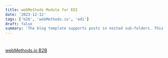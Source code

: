 ```yaml
---
title: webMethods Module for EDI
date: '2023-12-12'
tags: ['b2b', 'webMethods.io', 'edi']
draft: false
summary: 'The blog template supports posts in nested sub-folders. This can be used to group posts of similar content e.g. a multi-part course. This post is itself an example of a nested route!'
---
```


#

[webMethods.io B2B](https://www.softwareag.com/en_corporate/resources/application-integration/ds/webmethods-io-b2b.html)